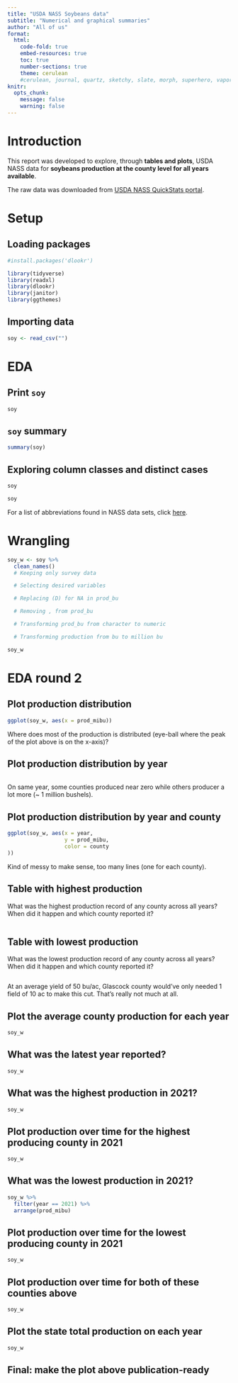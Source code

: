 ```yaml
---
title: "USDA NASS Soybeans data"
subtitle: "Numerical and graphical summaries"
author: "All of us"
format:
  html:
    code-fold: true
    embed-resources: true
    toc: true
    number-sections: true
    theme: cerulean
    #cerulean, journal, quartz, sketchy, slate, morph, superhero, vapor
knitr: 
  opts_chunk: 
    message: false
    warning: false
---
```


# Introduction  
This report was developed to explore, through **tables and plots**, USDA NASS data for **soybeans production at the county level for all years available**.  

The raw data was downloaded from [USDA NASS QuickStats portal](https://quickstats.nass.usda.gov).  

# Setup  
## Loading packages  
```r
#install.packages('dlookr')

library(tidyverse)
library(readxl)
library(dlookr)
library(janitor)
library(ggthemes)

```

## Importing data  
```r
soy <- read_csv("")
```

# EDA  
## Print `soy`  
```r
soy
```

## `soy` summary  
```r
summary(soy)
```

## Exploring column classes and distinct cases  
```r
soy
```

```r
soy 
```

For a list of abbreviations found in NASS data sets, click [here](https://quickstats.nass.usda.gov/src/glossary.pdf).  


# Wrangling  
```r
soy_w <- soy %>%
  clean_names() 
  # Keeping only survey data 

  # Selecting desired variables

  # Replacing (D) for NA in prod_bu

  # Removing , from prod_bu

  # Transforming prod_bu from character to numeric

  # Transforming production from bu to million bu

soy_w
```

# EDA round 2  
## Plot production distribution  

```r
ggplot(soy_w, aes(x = prod_mibu))

```
Where does most of the production is distributed (eye-ball where the peak of the plot above is on the x-axis)?  

## Plot production distribution by year  

```r

```
On same year, some counties produced near zero while others producer a lot more (~ 1 million bushels).   

## Plot production distribution by year and county  
```r
ggplot(soy_w, aes(x = year,
                  y = prod_mibu,
                  color = county
))

```
Kind of messy to make sense, too many lines (one for each county).    

## Table with highest production  

What was the highest production record of any county across all years? When did it happen and which county reported it?  

```r


```

## Table with lowest production   
What was the lowest production record of any county across all years? When did it happen and which county reported it?  


```r


```
At an average yield of 50 bu/ac, Glascock county would've only needed 1 field of 10 ac to make this cut. That's really not much at all.  

## Plot the average county production for each year  
```r
soy_w 

```

## What was the latest year reported?  
```r
soy_w 

```

## What was the highest production in 2021?  
```r
soy_w 

```

## Plot production over time for the highest producing county in 2021  

```r
soy_w 

```

## What was the lowest production in 2021?  
```r
soy_w %>%
  filter(year == 2021) %>%
  arrange(prod_mibu)
```

## Plot production over time for the lowest producing county in 2021  

```r
soy_w 

```

## Plot production over time for both of these counties above  
```r
soy_w 


```
## Plot the state total production on each year 
```r
soy_w 

```
## Final: make the plot above publication-ready  

```r



```


